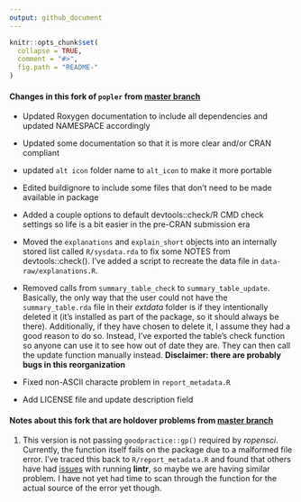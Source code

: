 ```yaml
---
output: github_document
---
```



```r
knitr::opts_chunk$set(
  collapse = TRUE,
  comment = "#>",
  fig.path = "README-"
)
```

#### Changes in this fork of `popler` from [master branch](https://github.com/AldoCompagnoni/popler)

* Updated Roxygen documentation to include all dependencies and updated NAMESPACE accordingly

* Updated some documentation so that it is more clear and/or CRAN compliant

* updated `alt icon` folder name to `alt_icon` to make it more portable

* Edited buildignore to include some files that don't need to be made available in package

* Added a couple options to default devtools::check/R CMD check settings so life is a bit easier in the pre-CRAN submission era

* Moved the `explanations` and `explain_short` objects into an internally stored list called `R/sysdata.rda` to fix some NOTES from devtools::check(). I've added a script to recreate the data file in `data-raw/explanations.R`.

* Removed calls from `summary_table_check` to `summary_table_update`. Basically, the only way that the user could not have the `summary_table.rda` file in their _extdata_ folder is if they intentionally deleted it (it's installed as part of the package, so it should always be there). Additionally, if they have chosen to delete it, I assume they had a good reason to do so. Instead, I've exported the table's check function so anyone can use it to see how out of date they are. They can then call the update function manually instead. **Disclaimer: there are probably bugs in this reorganization**

* Fixed non-ASCII characte problem in `report_metadata.R`

* Add LICENSE file and update description field

#### Notes about this fork that are holdover problems from [master branch](https://github.com/AldoCompagnoni/popler)

1. This version is not passing `goodpractice::gp()` required by _ropensci_. Currently, the function itself fails on the package due to a malformed file error. I've traced this back to `R/report_metadata.R` and found that others have had [issues](https://github.com/jimhester/lintr/issues/252) with running **lintr**, so maybe we are having similar problem. I have not yet had time to scan through the function for the actual source of the error yet though.


